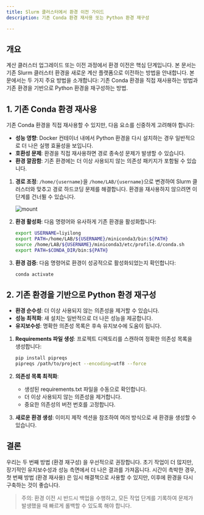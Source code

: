 ```yaml
---
title: Slurm 클러스터에서 환경 이전 가이드
description: 기존 Conda 환경 재사용 또는 Python 환경 재구성

---
```


## 개요

계산 클러스터 업그레이드 또는 이전 과정에서 환경 이전은 핵심 단계입니다. 본 문서는 기존 Slurm 클러스터 환경을 새로운 계산 플랫폼으로 이전하는 방법을 안내합니다. 본문에서는 두 가지 주요 방법을 소개합니다: 기존 Conda 환경을 직접 재사용하는 방법과 기존 환경을 기반으로 Python 환경을 재구성하는 방법.

## 1. 기존 Conda 환경 재사용

<Callout title="경고" type="warn">
기존 Conda 환경을 직접 재사용할 수 있지만, 다음 요소를 신중하게 고려해야 합니다:

- **성능 영향**: Docker 컨테이너 내에서 Python 환경을 다시 설치하는 경우 일반적으로 더 나은 실행 효율성을 보입니다.
- **호환성 문제**: 환경을 직접 재사용하면 경로 종속성 문제가 발생할 수 있습니다.
- **환경 깔끔함**: 기존 환경에는 더 이상 사용되지 않는 의존성 패키지가 포함될 수 있습니다.

</Callout>

1. **경로 조정**:
   `/home/{username}`을 `/home/LAB/{username}`으로 변경하여 Slurm 클러스터와 맞추고 경로 하드코딩 문제를 해결합니다. 환경을 재사용하지 않으려면 이 단계를 건너뛸 수 있습니다.

   ![mount](./img/mount.webp)

2. **환경 활성화**:
   다음 명령어와 유사하게 기존 환경을 활성화합니다:

   ```bash
   export USERNAME=liyilong
   export PATH=/home/LAB/${USERNAME}/miniconda3/bin:${PATH}
   source /home/LAB/${USERNAME}/miniconda3/etc/profile.d/conda.sh
   export PATH=$CONDA_DIR/bin:${PATH}
   ```

3. **환경 검증**:
   다음 명령어로 환경이 성공적으로 활성화되었는지 확인합니다:

   ```bash
   conda activate
   ```

## 2. 기존 환경을 기반으로 Python 환경 재구성

<Callout title="장점" type="info">

- **환경 순수성**: 더 이상 사용되지 않는 의존성을 제거할 수 있습니다.
- **성능 최적화**: 새 설치는 일반적으로 더 나은 성능을 제공합니다.
- **유지보수성**: 명확한 의존성 목록은 후속 유지보수에 도움이 됩니다.

</Callout>

1. **Requirements 파일 생성**:
   프로젝트 디렉토리를 스캔하여 정확한 의존성 목록을 생성합니다:

   ```bash
   pip install pipreqs
   pipreqs /path/to/project --encoding=utf8 --force
   ```

2. **의존성 목록 최적화**:

   - 생성된 requirements.txt 파일을 수동으로 확인합니다.
   - 더 이상 사용되지 않는 의존성을 제거합니다.
   - 중요한 의존성의 버전 번호를 고정합니다.

3. **새로운 환경 생성**: 이미지 제작 섹션을 참조하여 여러 방식으로 새 환경을 생성할 수 있습니다.

## 결론

우리는 두 번째 방법 (환경 재구성) 을 우선적으로 권장합니다. 초기 작업이 더 많지만, 장기적인 유지보수성과 성능 측면에서 더 나은 결과를 가져옵니다. 시간이 촉박한 경우, 첫 번째 방법 (환경 재사용) 은 임시 해결책으로 사용할 수 있지만, 이후에 환경을 다시 구축하는 것이 좋습니다.

> 주의: 환경 이전 시 반드시 백업을 수행하고, 모든 작업 단계를 기록하여 문제가 발생했을 때 빠르게 롤백할 수 있도록 해야 합니다.